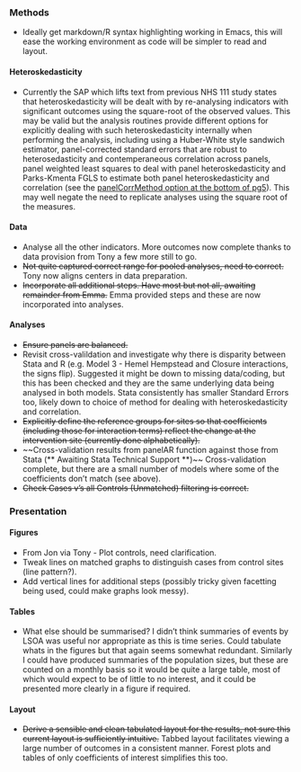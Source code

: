 ### Methods

* Ideally get markdown/R syntax highlighting working in Emacs, this will ease the working environment as code will be simpler to read and layout.

#### Heteroskedasticity

* Currently the SAP which lifts text from previous NHS 111 study states that heteroskedasticity will be dealt with by re-analysing indicators with significant outcomes using the square-root of the observed values.  This may be valid but the analysis routines provide different options for explicitly dealing with such heteroskedasticity internally when performing the analysis, including using a Huber-White style sandwich estimator, panel-corrected standard errors that are robust to heterosedasticity and contemperaneous correlation across panels, panel weighted least squares to deal with panel heteroskedasticity and Parks-Kmenta FGLS to estimate both panel heteroskedasticity and correlation (see the [panelCorrMethod option at the bottom of pg5](https://cran.r-project.org/web/packages/panelAR/panelAR.pdf)).  This may well negate the need to replicate analyses using the square root of the measures.


#### Data

* Analyse all the other indicators.  More outcomes now complete thanks to data provision from Tony a few more still to go.
* ~~Not quite captured correct range for pooled analyses, need to correct.~~ Tony now aligns centers in data preparation.
* ~~Incorporate all additional steps.  Have most but not all, awaiting remainder from Emma.~~ Emma provided steps and these are now incorporated into analyses.

#### Analyses

* ~~Ensure panels are balanced.~~
* Revisit cross-valildation and investigate why there is disparity between Stata and R (e.g. Model 3 - Hemel Hempstead and Closure interactions, the signs flip).  Suggested it might be down to missing data/coding, but this has been checked and they are the same underlying data being analysed in both models.  Stata consistently has smaller Standard Errors too, likely down to choice of method for dealing with heteroskedasticity and correlation.
* ~~Explicitly define the reference groups for sites so that coefficients (including those for interaction terms) reflect the change at the intervention site (currently done alphabetically).~~
* ~~Cross-validation results from panelAR function against those from Stata (** Awaiting Stata Technical Support **)~~ Cross-validation complete, but there are a small number of models where some of the coefficients don't match (see above).
* ~~Check Cases v's all Controls (Unmatched) filtering is correct.~~


### Presentation

#### Figures

* From Jon via Tony - Plot controls, need clarification.
* Tweak lines on matched graphs to distinguish cases from control sites (line pattern?).
* Add vertical lines for additional steps (possibly tricky given facetting being used, could make graphs look messy).


#### Tables

* What else should be summarised?  I didn't think summaries of events by LSOA was useful nor appropriate as this is time series.  Could tabulate whats in the figures but that again seems somewhat redundant.  Similarly I could have produced summaries of the population sizes, but these are counted on a monthly basis so it would be quite a large table, most of which would expect to be of little to no interest, and it could be presented more clearly in a figure if required.

#### Layout

* ~~Derive a sensible and clean tabulated layout for the results, not sure this current layout is sufficiently intuitive.~~ Tabbed layout facilitates viewing a large number of outcomes in a consistent manner.  Forest plots and tables of only coefficients of interest simplifies this too.